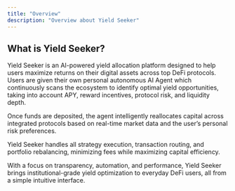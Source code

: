 ```yaml
---
title: "Overview"
description: "Overview about Yield Seeker"
---
```


## What is Yield Seeker?

Yield Seeker is an AI-powered yield allocation platform designed to help users maximize returns on their digital assets across top DeFi protocols. Users are given their own personal autonomous AI Agent which continuously scans the ecosystem to identify optimal yield opportunities, taking into account APY, reward incentives, protocol risk, and liquidity depth.

Once funds are deposited, the agent intelligently reallocates capital across integrated protocols based on real-time market data and the user’s personal risk preferences.

Yield Seeker handles all strategy execution, transaction routing, and portfolio rebalancing, minimizing fees while maximizing capital efficiency.

With a focus on transparency, automation, and performance, Yield Seeker brings institutional-grade yield optimization to everyday DeFi users, all from a simple intuitive interface.